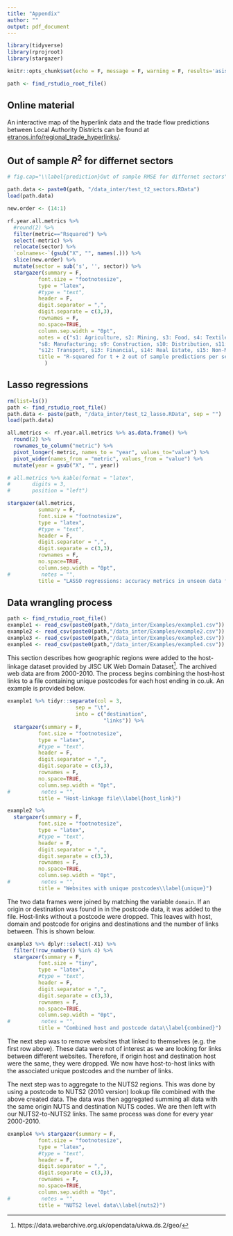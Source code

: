 ```yaml
---
title: "Appendix"
author: ""
output: pdf_document
---
```


```r
library(tidyverse)
library(rprojroot)
library(stargazer)

knitr::opts_chunk$set(echo = F, message = F, warning = F, results='asis')

path <- find_rstudio_root_file()
```

## Online material

An interactive map of the hyperlink data and the trade flow predictions between Local Authority Districts can be found at [etranos.info/regional_trade_hyperlinks/](https://etranos.info/regional_trade_hyperlinks/).

## Out of sample $R^2$ for differnet sectors

```r

# fig.cap="\\label{prediction}Out of sample RMSE for differnet sectors"

path.data <- paste0(path, "/data_inter/test_t2_sectors.RData")
load(path.data)

new.order <- (14:1)

rf.year.all.metrics %>%
  #round(2) %>%
  filter(metric=="Rsquared") %>%
  select(-metric) %>% 
  relocate(sector) %>%
  `colnames<-`(gsub("X", "", names(.))) %>% 
  slice(new.order) %>% 
  mutate(sector = sub('s', '', sector)) %>% 
  stargazer(summary = F,
          font.size = "footnotesize",
          type = "latex",
          #type = "text",
          header = F,
          digit.separator = ",",
          digit.separate = c(3,3),
          rownames = F,
          no.space=TRUE,
          column.sep.width = "0pt",
          notes = c("s1: Agriculture, s2: Mining, s3: Food, s4: Textiles, s5: Chemicals, s6: Equipment,", 
          "s8: Manufacturing; s9: Construction, s10: Distribution, s11: Hospitality, " , 
          "s12:	Transport, s13: Financial, s14: Real Estate, s15: Non-Market Services"),
          title = "R-squared for t + 2 out of sample predictions per sector\\label{sector_R2}"
            )
```

## Lasso regressions

```r
rm(list=ls())
path <- find_rstudio_root_file()
path.data <- paste(path, "/data_inter/test_t2_lasso.RData", sep = "")
load(path.data)

all.metrics <- rf.year.all.metrics %>% as.data.frame() %>%
  round(2) %>%
  rownames_to_column("metric") %>%
  pivot_longer(-metric, names_to = "year", values_to="value") %>%
  pivot_wider(names_from = "metric", values_from = "value") %>%
  mutate(year = gsub("X", "", year))

# all.metrics %>% kable(format = "latex",
#       digits = 3,
#       position = "left")

stargazer(all.metrics,
          summary = F,
          font.size = "footnotesize",
          type = "latex",
          #type = "text",
          header = F,
          digit.separator = ",",
          digit.separate = c(3,3),
          rownames = F,
          no.space=TRUE,
          column.sep.width = "0pt",
#          notes = "",
          title = "LASSO regressions: accuracy metrics in unseen data from t + 2\\label{accuracy_test}")

```

## Data wrangling process

```r
path <- find_rstudio_root_file()
example1 <- read_csv(paste0(path,"/data_inter/Examples/example1.csv"))
example2 <- read_csv(paste0(path,"/data_inter/Examples/example2.csv"))
example3 <- read_csv(paste0(path,"/data_inter/Examples/example3.csv"))
example4 <- read_csv(paste0(path,"/data_inter/Examples/example4.csv"))
```

This section describes how geographic regions were added to the host-linkage dataset provided by JISC UK Web Domain Dataset^[https://data.webarchive.org.uk/opendata/ukwa.ds.2/geo/].
The archived web data are from 2000-2010.
The process begins combining the host-host links to a file containing unique postcodes for each host ending in co.uk.
An example is provided below.

```r
example1 %>% tidyr::separate(col = 3,
                      sep = "\t",
                      into = c("destination",
                               "links")) %>% 
  stargazer(summary = F,
          font.size = "footnotesize",
          type = "latex",
          #type = "text",
          header = F,
          digit.separator = ",",
          digit.separate = c(3,3),
          rownames = F,
          no.space=TRUE,
          column.sep.width = "0pt",
#          notes = "",
          title = "Host-linkage file\\label{host_link}")
```

```r
example2 %>% 
  stargazer(summary = F,
          font.size = "footnotesize",
          type = "latex",
          #type = "text",
          header = F,
          digit.separator = ",",
          digit.separate = c(3,3),
          rownames = F,
          no.space=TRUE,
          column.sep.width = "0pt",
#          notes = "",
          title = "Websites with unique postcodes\\label{unique}")
```

The two data frames were joined by matching the variable `domain`.
If an origin or destination was found in in the postcode data, it was added to the file.
Host-links without a postcode were dropped.
This leaves with host, domain and postcode for origins and destinations  and the number of links between.
This is shown below.

```r
example3 %>% dplyr::select(-X1) %>% 
  filter(!row_number() %in% 4) %>% 
  stargazer(summary = F,
          font.size = "tiny",
          type = "latex",
          #type = "text",
          header = F,
          digit.separator = ",",
          digit.separate = c(3,3),
          rownames = F,
          no.space=TRUE,
          column.sep.width = "0pt",
#          notes = "",
          title = "Combined host and postcode data\\label{combined}")
```

The next step was to remove websites that linked to themselves (e.g. the first row above).
These data were not of interest as we are looking for links between different websites.
Therefore, if origin host and destination host were the same, they were dropped.
We now have host-to-host links with the associated unique postcodes and the number of links.

The next step was to aggregate to the NUTS2 regions.
This was done by using a postcode to NUTS2 (2010 version) lookup file combined with the above created data.
The data was then aggregated summing all data with the same origin NUTS and destination NUTS codes.
We are then left with our NUTS2-to-NUTS2 links.
The same process was done for every year 2000-2010.

```r
example4 %>% stargazer(summary = F,
          font.size = "footnotesize",
          type = "latex",
          #type = "text",
          header = F,
          digit.separator = ",",
          digit.separate = c(3,3),
          rownames = F,
          no.space=TRUE,
          column.sep.width = "0pt",
#          notes = "",
          title = "NUTS2 level data\\label{nuts2}")
```

